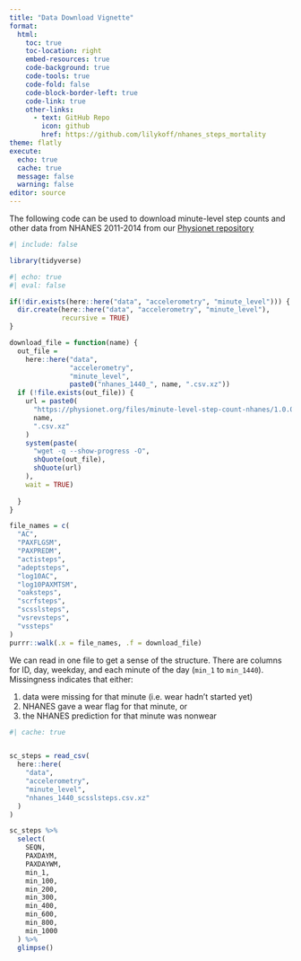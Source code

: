 ```yaml
---
title: "Data Download Vignette"
format:
  html:
    toc: true
    toc-location: right
    embed-resources: true
    code-background: true
    code-tools: true
    code-fold: false
    code-block-border-left: true
    code-link: true
    other-links:
      - text: GitHub Repo
        icon: github
        href: https://github.com/lilykoff/nhanes_steps_mortality
theme: flatly
execute:
  echo: true
  cache: true
  message: false
  warning: false
editor: source
---
```


The following code can be used to download minute-level step counts and other data from NHANES 2011-2014 from our [Physionet repository](https://physionet.org/content/minute-level-step-count-nhanes/1.0.0/) 


```r
#| include: false

library(tidyverse)

```


```r
#| echo: true
#| eval: false

if(!dir.exists(here::here("data", "accelerometry", "minute_level"))) {
  dir.create(here::here("data", "accelerometry", "minute_level"),
             recursive = TRUE)
}

download_file = function(name) {
  out_file =
    here::here("data",
               "accelerometry",
               "minute_level",
               paste0("nhanes_1440_", name, ".csv.xz"))
  if (!file.exists(out_file)) {
    url = paste0(
      "https://physionet.org/files/minute-level-step-count-nhanes/1.0.0/nhanes_1440_",
      name,
      ".csv.xz"
    )
    system(paste(
      "wget -q --show-progress -O",
      shQuote(out_file),
      shQuote(url)
    ),
    wait = TRUE)
    
  }
}

file_names = c(
  "AC",
  "PAXFLGSM",
  "PAXPREDM",
  "actisteps",
  "adeptsteps",
  "log10AC",
  "log10PAXMTSM",
  "oaksteps",
  "scrfsteps",
  "scsslsteps",
  "vsrevsteps",
  "vssteps"
)
purrr::walk(.x = file_names, .f = download_file)

```

We can read in one file to get a sense of the structure. 
There are columns for ID, day, weekday, and each minute of the day (`min_1` to `min_1440`). Missingness indicates that either: 

1. data were missing for that minute (i.e. wear hadn't started yet)
2. NHANES gave a wear flag for that minute, or
3. the NHANES prediction for that minute was nonwear

```r
#| cache: true


sc_steps = read_csv(
  here::here(
    "data",
    "accelerometry",
    "minute_level",
    "nhanes_1440_scsslsteps.csv.xz"
  )
)

sc_steps %>%
  select(
    SEQN,
    PAXDAYM,
    PAXDAYWM,
    min_1,
    min_100,
    min_200,
    min_300,
    min_400,
    min_600,
    min_800,
    min_1000
  ) %>%
  glimpse()
```
